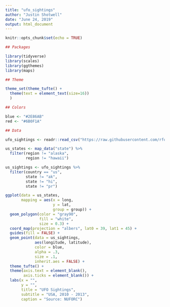 ```yaml
---
title: "ufo_sightings"
author: "Justin Shotwell"
date: "June 24, 2019"
output: html_document
---
```


```r
knitr::opts_chunk$set(echo = TRUE)

## Packages

library(tidyverse)
library(scales)
library(ggthemes)
library(maps)

## Theme

theme_set(theme_tufte() +
  theme(text = element_text(size=16))
  )

## Colors

blue <- "#2E86AB"
red <- "#6B0F1A"

## Data

ufo_sightings <- readr::read_csv("https://raw.githubusercontent.com/rfordatascience/tidytuesday/master/data/2019/2019-06-25/ufo_sightings.csv")


```

```r

us_states <- map_data("state") %>%
  filter(region != "alaska",
         region != "hawaii")

us_sightings <- ufo_sightings %>%
  filter(country == "us",
         state != "ak",
         state != "hi",
         state != "pr")

```

```r

ggplot(data = us_states,
       mapping = aes(x = long,
                     y = lat,
                     group = group)) +
  geom_polygon(color = "gray90",
               fill = "white",
               size = 0.3) +
  coord_map(projection = "albers", lat0 = 39, lat1 = 45) +
  guides(fill = FALSE) +
  geom_point(data = us_sightings,
             aes(longitude, latitude),
             color = blue,
             alpha = .3,
             size = .1,
             inherit.aes = FALSE) +
  theme_tufte() +
  theme(axis.text = element_blank(),
        axis.ticks = element_blank()) +
  labs(x = "",
       y = "",
       title = "UFO Sightings",
       subtitle = "USA, 2010 - 2013",
       caption = "Source: NUFORC")

```

